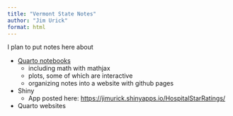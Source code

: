 ```yaml
---
title: "Vermont State Notes"
author: "Jim Urick"
format: html
---
```



I plan to put notes here about

- [Quarto notebooks](./examples/quarto/quarto.html)
    - including math with mathjax
    - plots, some of which are interactive
    - organizing notes into a website with github pages
- Shiny
    - App posted here: <https://jimurick.shinyapps.io/HospitalStarRatings/>
- Quarto websites
